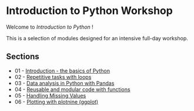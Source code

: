 # Introduction to Python Workshop

Welcome to _Introduction to Python_ !

This is a selection of modules designed for an intensive full-day workshop.

## Sections

* 01 - [Introduction - the basics of Python](modules/intro.qmd)
* 02 - [Repetitive tasks with loops](modules/loops.qmd)
* 03 - [Data analysis in Python with Pandas](modules/working_with_data.qmd)
* 04 - [Reusable and modular code with functions](modules/functions.qmd)
* 05 - [Handling Missing Values](modules/missing_values.qmd)
* 06 - [Plotting with plotnine (ggplot)](modules/plotting_with_plotnine.qmd)
